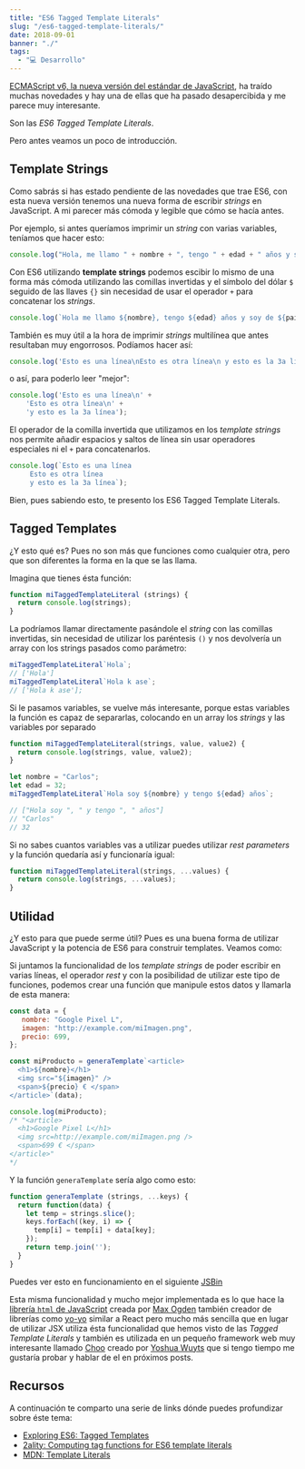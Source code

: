 ```yaml
---
title: "ES6 Tagged Template Literals"
slug: "/es6-tagged-template-literals/"
date: 2018-09-01
banner: "./"
tags:
  - "💻 Desarrollo"
---
```

[ECMAScript v6, la nueva versión del estándar de JavaScript](/ecmascript6), ha traído muchas novedades y hay una de ellas que ha pasado desapercibida y me parece muy interesante.

Son las *ES6 Tagged Template Literals*.

Pero antes veamos un poco de introducción.

## Template Strings
Como sabrás si has estado pendiente de las novedades que trae ES6, con esta nueva versión tenemos una nueva forma de escribir *strings* en JavaScript. A mi parecer más cómoda y legible que cómo se hacía antes.

Por ejemplo, si antes queríamos imprimir un *string* con varias variables, teníamos que hacer esto:

```javascript
console.log("Hola, me llamo " + nombre + ", tengo " + edad + " años y soy de " + pais + ".");
```

Con ES6 utilizando **template strings** podemos escibir lo mismo de una forma más cómoda utilizando las comillas invertidas y el símbolo del dólar `$` seguido de las llaves `{}` sin necesidad de usar el operador `+` para concatenar los *strings*.

```javascript
console.log(`Hola me llamo ${nombre}, tengo ${edad} años y soy de ${pais}`);
```

También es muy útil a la hora de imprimir *strings* multilínea que antes resultaban muy engorrosos. Podíamos hacer así:

```javascript
console.log('Esto es una línea\nEsto es otra línea\n y esto es la 3a línea');
```
o así, para poderlo leer "mejor":

```javascript
console.log('Esto es una línea\n' +
    'Esto es otra línea\n' +
    'y esto es la 3a línea');
```

El operador de la comilla invertida que utilizamos en los *template strings* nos permite añadir espacios y saltos de línea sin usar operadores especiales ni el `+` para concatenarlos.

```javascript
console.log(`Esto es una línea
     Esto es otra línea
     y esto es la 3a línea`);
```

Bien, pues sabiendo esto, te presento los ES6 Tagged Template Literals.

## Tagged Templates

¿Y esto qué es? Pues no son más que funciones como cualquier otra, pero que son diferentes la forma en la que se las llama.

Imagina que tienes ésta función:

```javascript
function miTaggedTemplateLiteral (strings) {
  return console.log(strings);
}
```

La podríamos llamar directamente pasándole el *string* con las comillas invertidas, sin necesidad de utilizar los paréntesis `()` y nos devolvería un array con los strings pasados como parámetro:

```javascript
miTaggedTemplateLiteral`Hola`;
// ['Hola']
miTaggedTemplateLiteral`Hola k ase`;
// ['Hola k ase'];
```

Si le pasamos variables, se vuelve más interesante, porque estas variables la función es capaz de separarlas, colocando en un array los *strings* y las variables por separado

```javascript
function miTaggedTemplateLiteral(strings, value, value2) {
  return console.log(strings, value, value2);
}

let nombre = "Carlos";
let edad = 32;
miTaggedTemplateLiteral`Hola soy ${nombre} y tengo ${edad} años`;

// ["Hola soy ", " y tengo ", " años"]
// "Carlos"
// 32
```  

Si no sabes cuantos variables vas a utilizar puedes utilizar *rest parameters* y la función quedaría así y funcionaría igual:

```javascript
function miTaggedTemplateLiteral(strings, ...values) {
  return console.log(strings, ...values);
}
```

## Utilidad

¿Y esto para que puede serme útil? Pues es una buena forma de utilizar JavaScript y la potencia de ES6 para construir templates. Veamos como:

Si juntamos la funcionalidad de los *template strings* de poder escribir en varias líneas, el operador *rest* y con la posibilidad de utilizar este tipo de funciones, podemos crear una función que manipule estos datos y llamarla de esta manera:

```javascript
const data = {
   nombre: "Google Pixel L",
   imagen: "http://example.com/miImagen.png",
   precio: 699,
};

const miProducto = generaTemplate`<article>
  <h1>${nombre}</h1>
  <img src="${imagen}" />
  <span>${precio} € </span>
</article>`(data);

console.log(miProducto);
/* "<article>
  <h1>Google Pixel L</h1>
  <img src=http://example.com/miImagen.png />
  <span>699 € </span>
</article>"
*/
```

Y la función `generaTemplate` sería algo como esto:

```javascript
function generaTemplate (strings, ...keys) {
  return function(data) {
    let temp = strings.slice();
    keys.forEach((key, i) => {
      temp[i] = temp[i] + data[key];
    });
    return temp.join('');
  }
}
```

Puedes ver esto en funcionamiento en el siguiente [JSBin](http://jsbin.com/mutedicali/1/edit?js,console)

Esta misma funcionalidad y mucho mejor implementada es lo que hace la [librería `html` de JavaScript](https://www.npmjs.com/package/html) creada por [Max Ogden](https://github.com/maxogden) también creador de librerías como [yo-yo](https://github.com/maxogden/yo-yo) similar a React pero mucho más sencilla que en lugar de utilizar JSX utiliza ésta funcionalidad que hemos visto de las *Tagged Template Literals* y también es utilizada en un pequeño framework web muy interesante llamado [Choo](https://github.com/yoshuawuyts/choo) creado por [Yoshua Wuyts](https://github.com/yoshuawuyts) que si tengo tiempo me gustaría probar y hablar de el en próximos posts.

## Recursos
A continuación te comparto una serie de links dónde puedes profundizar sobre éste tema:

* [Exploring ES6: Tagged Templates](http://exploringjs.com/es6/ch_template-literals.html#sec_tagged-templates-examples)
* [2ality: Computing tag functions for ES6 template literals](http://www.2ality.com/2016/11/computing-tag-functions.html)
* [MDN: Template Literals](https://developer.mozilla.org/en/docs/Web/JavaScript/Reference/Template_literals)


